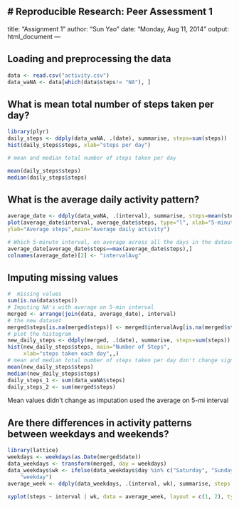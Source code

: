 # Reproducible Research: Peer Assessment 1
---
title: "Assignment 1"
author: "Sun Yao"
date: "Monday, Aug 11, 2014"
output: html_document
---

## Loading and preprocessing the data
```r
data <- read.csv("activity.csv")
data_waNA <- data[which(data$steps!= "NA"), ]
```
## What is mean total number of steps taken per day?
```r
library(plyr)
daily_steps <- ddply(data_waNA, .(date), summarise, steps=sum(steps))
hist(daily_steps$steps, xlab="steps per day")

# mean and median total number of steps taken per day

mean(daily_steps$steps)
median(daily_steps$steps)
```
## What is the average daily activity pattern?
```r
average_date <- ddply(data_waNA, .(interval), summarise, steps=mean(steps))
plot(average_date$interval, average_date$steps, type="l", xlab="5-minute interval", 
ylab="Average steps",main="Average daily activity")

# Which 5-minute interval, on average across all the days in the dataset, contains the maximum number of steps?
average_date[average_date$steps==max(average_date$steps),]
colnames(average_date)[2] <- "intervalAvg"
```
## Imputing missing values
```r
#  missing values
sum(is.na(data$steps))
# Imputing NA's with average on 5-min interval
merged <- arrange(join(data, average_date), interval)
# the new dataset 
merged$steps[is.na(merged$steps)] <- merged$intervalAvg[is.na(merged$steps)]
# plot the histogram
new_daily_steps <- ddply(merged, .(date), summarise, steps=sum(steps))
hist(new_daily_steps$steps, main="Number of Steps", 
     xlab="steps taken each day",,)
# mean and median total number of steps taken per day don't change significantly
mean(new_daily_steps$steps)
median(new_daily_steps$steps)
daily_steps_1 <- sum(data_waNA$steps)
daily_steps_2 <- sum(merged$steps)
```
Mean values didn't change as imputation used the average on 5-mi interval

## Are there differences in activity patterns between weekdays and weekends?
```r
library(lattice)
weekdays <- weekdays(as.Date(merged$date))
data_weekdays <- transform(merged, day = weekdays)
data_weekdays$wk <- ifelse(data_weekdays$day %in% c("Saturday", "Sunday"), "weekend", 
    "weekday")
average_week <- ddply(data_weekdays, .(interval, wk), summarise, steps = mean(steps))

xyplot(steps ~ interval | wk, data = average_week, layout = c(1, 2), type = "l")
```
